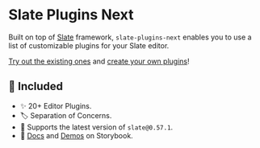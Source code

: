 
<Meta title="Docs/Intro" />

# Slate Plugins Next

Built on top of [Slate](https://github.com/ianstormtaylor/slate#documentation) framework, `slate-plugins-next` enables you to use a list of
customizable plugins for your Slate editor.

[Try out the existing ones](https://slate-plugins-next.netlify.com/?path=/story/plugins-playground--plugins) and [create your own plugins](https://slate-plugins-next.netlify.com/?path=/docs/docs-guide--page)!

## 🚀 Included

- ✨ 20+ Editor Plugins.
- 🏷️ Separation of Concerns.
- 🎌 Supports the latest version of `slate@0.57.1`.
- 📖 [Docs](https://slate-plugins-next.netlify.com/?path=/docs/docs-getting-started--page) and [Demos](https://slate-plugins-next.netlify.com/?path=/story/plugins-playground--plugins) on Storybook.
